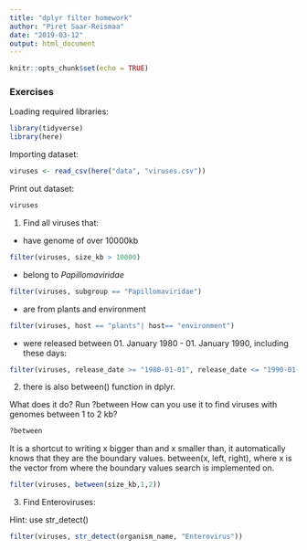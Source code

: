 ```yaml
---
title: "dplyr filter homework"
author: "Piret Saar-Reismaa"
date: "2019-03-12"
output: html_document
---
```


```r
knitr::opts_chunk$set(echo = TRUE)
```

### Exercises

Loading required libraries:
```r
library(tidyverse)
library(here)
```

Importing dataset:
```r
viruses <- read_csv(here("data", "viruses.csv"))
```

Print out dataset:
```r
viruses
```


1. Find all viruses that:

- have genome of over 10000kb

```r
filter(viruses, size_kb > 10000)
```

- belong to *Papillomaviridae*

```r
filter(viruses, subgroup == "Papillomaviridae")
```

- are from plants and environment

```r
filter(viruses, host == "plants"| host== "environment")
```

- were released between 01. January 1980 - 01. January 1990, including these days:

```r
filter(viruses, release_date >= "1980-01-01", release_date <= "1990-01-01")
```

2. there is also between() function in dplyr. 

What does it do? Run ?between
How can you use it to find viruses with genomes between 1 to 2 kb?

```r
?between
```

It is a shortcut to writing x bigger than and x smaller than, it automatically knows that they are the boundary values. between(x, left, right), where x is the vector from where the boundary values search is implemented on. 

```r
filter(viruses, between(size_kb,1,2))
```
3. Find Enteroviruses:

Hint: use str_detect()
```r
filter(viruses, str_detect(organism_name, "Enterovirus"))
```

